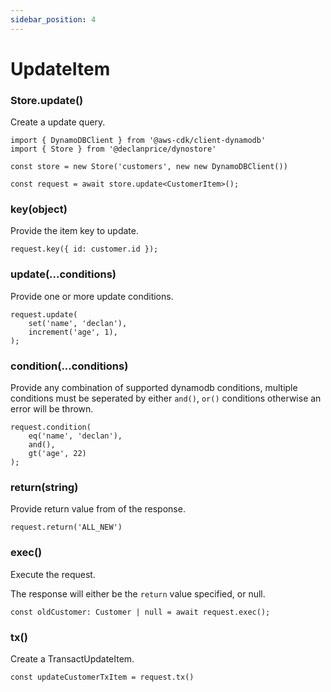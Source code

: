 ```yaml
---
sidebar_position: 4
---
```


# UpdateItem

### Store.update()

Create a update query.

```tsx
import { DynamoDBClient } from '@aws-cdk/client-dynamodb'
import { Store } from '@declanprice/dynostore'

const store = new Store('customers', new new DynamoDBClient())

const request = await store.update<CustomerItem>();
```

### key(object)

Provide the item key to update.

```tsx
request.key({ id: customer.id });
```

### update(...conditions)

Provide one or more update conditions.

```tsx
request.update(
    set('name', 'declan'),
    increment('age', 1),
);
```

### condition(...conditions)

Provide any combination of supported dynamodb conditions, multiple conditions must be seperated by either `and()`, `or()` conditions otherwise an error will be thrown.

```tsx
request.condition(
    eq('name', 'declan'),
    and(),
    gt('age', 22)
);
```

### return(string)

Provide return value from of the response.

```tsx
request.return('ALL_NEW')
```

### exec()

Execute the request.

The response will either be the  `return` value specified, or null.

```tsx
const oldCustomer: Customer | null = await request.exec();
```

### tx()

Create a TransactUpdateItem.

```tsx
const updateCustomerTxItem = request.tx()
```
